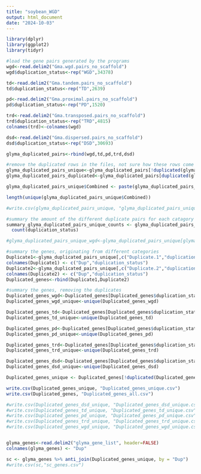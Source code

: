 ```yaml
---
title: "soybean_WGD"
output: html_document
date: "2024-10-03"
---
```


```r
library(dplyr)
library(ggplot2)
library(tidyr)
```

```r
#load the gene pairs generated by the programs 
wgd<-read.delim2("Gma.wgd.pairs_no_scaffold")
wgd$duplication_status<-rep("WGD",34378)

td<-read.delim2("Gma.tandem.pairs_no_scaffold")
td$duplication_status<-rep("TD",2639)

pd<-read.delim2("Gma.proximal.pairs_no_scaffold")
pd$duplication_status<-rep("PD",1520)

trd<-read.delim2("Gma.transposed.pairs_no_scaffold")
trd$duplication_status<-rep("TRD",4815)
colnames(trd)<-colnames(wgd)

dsd<-read.delim2("Gma.dispersed.pairs_no_scaffold")
dsd$duplication_status<-rep("DSD",30693)

glyma_duplicated_pairs<-rbind(wgd,td,pd,trd,dsd)

#remove the duplicated rows in the files, not sure how these rows come from, but we need to remove them for following analysis. 
glyma_duplicated_pairs_unique<-glyma_duplicated_pairs[!duplicated(glyma_duplicated_pairs),]
glyma_duplicated_pairs_duplicated<-glyma_duplicated_pairs[duplicated(glyma_duplicated_pairs),]

glyma_duplicated_pairs_unique$Combined <- paste(glyma_duplicated_pairs_unique$Duplicate.1, glyma_duplicated_pairs_unique$Duplicate.2, sep = "_")

length(unique(glyma_duplicated_pairs_unique$Combined))

#write.csv(glyma_duplicated_pairs_unique, "glyma_duplicated_pairs_unique.csv")

#summary the amount of the different duplicate pairs for each catagory 
summary_glyma_duplicated_pairs_unique_counts <- glyma_duplicated_pairs_unique %>%
  count(duplication_status)

#glyma_duplicated_pairs_unique_wgd<-glyma_duplicated_pairs_unique[glyma_duplicated_pairs_unique$duplication_status == "WGD",]

```


```r
#summary the genes, originating from different categories 
Duplicate1<-glyma_duplicated_pairs_unique[,c("Duplicate.1","duplication_status")]
colnames(Duplicate1) <- c("Dup","duplication_status")
Duplicate2<-glyma_duplicated_pairs_unique[,c("Duplicate.2","duplication_status")]
colnames(Duplicate2) <- c("Dup","duplication_status")
Duplicated_genes<-rbind(Duplicate1,Duplicate2)

#summary the genes, removing the duplicates 
Duplicated_genes_wgd<-Duplicated_genes[Duplicated_genes$duplication_status == "WGD",]
Duplicated_genes_wgd_unique<-unique(Duplicated_genes_wgd)

Duplicated_genes_td<-Duplicated_genes[Duplicated_genes$duplication_status == "TD",]
Duplicated_genes_td_unique<-unique(Duplicated_genes_td)

Duplicated_genes_pd<-Duplicated_genes[Duplicated_genes$duplication_status == "PD",]
Duplicated_genes_pd_unique<-unique(Duplicated_genes_pd)

Duplicated_genes_trd<-Duplicated_genes[Duplicated_genes$duplication_status == "TRD",]
Duplicated_genes_trd_unique<-unique(Duplicated_genes_trd)

Duplicated_genes_dsd<-Duplicated_genes[Duplicated_genes$duplication_status == "DSD",]
Duplicated_genes_dsd_unique<-unique(Duplicated_genes_dsd)

Duplicated_genes_unique <- Duplicated_genes[!duplicated(Duplicated_genes$Dup), ]

write.csv(Duplicated_genes_unique, "Duplicated_genes_unique.csv")
write.csv(Duplicated_genes, "Duplicated_genes_all.csv")

#write.csv(Duplicated_genes_dsd_unique, "Duplicated_genes_dsd_unique.csv")
#write.csv(Duplicated_genes_td_unique, "Duplicated_genes_td_unique.csv")
#write.csv(Duplicated_genes_pd_unique, "Duplicated_genes_pd_unique.csv")
#write.csv(Duplicated_genes_trd_unique, "Duplicated_genes_trd_unique.csv")
#write.csv(Duplicated_genes_wgd_unique, "Duplicated_genes_wgd_unique.csv")


glyma_genes<-read.delim2("glyma_gene_list", header=FALSE)
colnames(glyma_genes) <- "Dup"

sc <- glyma_genes %>% anti_join(Duplicated_genes_unique, by = "Dup")
#write.csv(sc,"sc_genes.csv")
```

